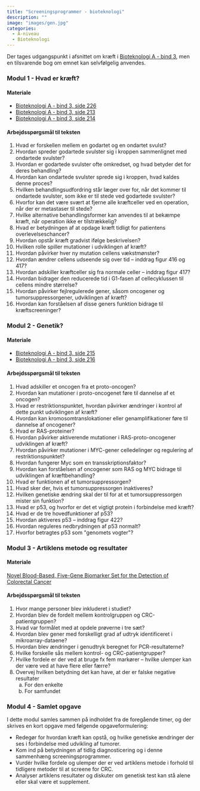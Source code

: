 ```yaml
---
title: "Screeningsprogrammer - bioteknologi"
description: ""
image: "images/gen.jpg"
categories:
  - A-niveau
  - Bioteknologi
---
```


Der tages udgangspunkt i afsnittet om kræft i  [Bioteknologi A - bind 3](https://nucleus.dk/boeger/trykte-boeger/bioteknologi-a-bind-3-detaljer), men en tilsvarende bog om emnet kan selvfølgelig anvendes.

::: {.callout-note collapse="false" appearance="minimal"}
### Modul 1 - Hvad er kræft?

#### Materiale

- [Bioteknologi A - bind 3, side 226](https://bioteknologia3.ibog.nucleus.dk/?id=226)
- [Bioteknologi A - bind 3, side 213](https://bioteknologia3.ibog.nucleus.dk/?id=213)
- [Bioteknologi A - bind 3, side 214](https://bioteknologia3.ibog.nucleus.dk/?id=214)


#### Arbejdsspørgsmål til teksten

1. Hvad er forskellen mellem en godartet og en ondartet svulst?
2. Hvordan spreder godartede svulster sig i kroppen sammenlignet med ondartede svulster?
3. Hvordan er godartede svulster ofte omkredset, og hvad betyder det for deres behandling?
4. Hvordan kan ondartede svulster sprede sig i kroppen, hvad kaldes denne proces?
5. Hvilken behandlingsudfordring står læger over for, når det kommer til ondartede svulster, som ikke er til stede ved godartede svulster?
6. Hvorfor kan det være svært at fjerne alle kræftceller ved en operation, når der er metastaser til stede?
7. Hvilke alternative behandlingsformer kan anvendes til at bekæmpe kræft, når operation ikke er tilstrækkelig?
8. Hvad er betydningen af at opdage kræft tidligt for patientens overlevelseschancer?
9. Hvordan opstår kræft gradvist ifølge beskrivelsen?
10. Hvilken rolle spiller mutationer i udviklingen af kræft?
11.	Hvordan påvirker hver ny mutation cellens vækstmønster?
12.	Hvordan ændrer cellens udseende sig over tid -- inddrag figur 416 og 417?
13.	Hvordan adskiller kræftceller sig fra normale celler -- inddrag figur 417?
14.	Hvordan bidrager den reducerede tid i G1-fasen af cellecyklussen til cellens mindre størrelse?
15.	Hvordan påvirker fejlregulerede gener, såsom oncogener og tumorsuppressorgener, udviklingen af kræft?
16.	Hvordan kan forståelsen af disse geners funktion bidrage til kræftscreeninger?

:::

::: {.callout-note collapse="false" appearance="minimal"}
### Modul 2 - Genetik?

#### Materiale

- [Bioteknologi A - bind 3, side 215](https://bioteknologia3.ibog.nucleus.dk/?id=215)
- [Bioteknologi A - bind 3, side 216](https://bioteknologia3.ibog.nucleus.dk/?id=216)


#### Arbejdsspørgsmål til teksten

1. Hvad adskiller et oncogen fra et proto-oncogen?
2. Hvordan kan mutationer i proto-oncogenet føre til dannelse af et oncogen?
3. Hvad er restriktionspunktet, hvordan påvirker ændringer i kontrol af dette punkt udviklingen af kræft?
4. Hvordan kan kromosomtranslokationer eller genamplifikationer føre til dannelse af oncogener?
5. Hvad er RAS-proteiner?
6. Hvordan påvirker aktiverende mutationer i RAS-proto-oncogener udviklingen af kræft?
7. Hvordan påvirker mutationer i MYC-gener celledelinger og regulering af restriktionspunktet?
8. Hvordan fungerer Myc som en transskriptionsfaktor?
9. Hvordan kan forståelsen af oncogener som RAS og MYC bidrage til udviklingen af kræftbehandling?
10. Hvad er funktionen af et tumorsuppressorgen?
11.	Hvad sker der, hvis et tumorsuppressorgen inaktiveres?
12.	Hvilken genetiske ændring skal der til for at et tumorsuppressorgen mister sin funktion?
13.	Hvad er p53, og hvorfor er det et vigtigt protein i forbindelse med kræft?
14.	Hvad er de tre hovedfunktioner af p53?
15.	Hvordan aktiveres p53 -- inddrag figur 422?
16.	Hvordan reguleres nedbrydningen af p53 normalt?
17.	Hvorfor betragtes p53 som \"genomets vogter\"?


:::

::: {.callout-note collapse="false" appearance="minimal"}
### Modul 3 - Artiklens metode og resultater

#### Materiale
[Novel Blood-Based, Five-Gene Biomarker Set for the Detection of Colorectal Cancer](https://aacrjournals.org/clincancerres/article/14/2/455/196149/Novel-Blood-Based-Five-Gene-Biomarker-Set-for-the)

#### Arbejdsspørgsmål til teksten

1. Hvor mange personer blev inkluderet i studiet?
2. Hvordan blev de fordelt mellem kontrolgruppen og CRC-patientgruppen?
3. Hvad var formålet med at opdele prøverne i tre sæt?
4. Hvordan blev gener med forskelligt grad af udtryk identificeret i mikroarray-dataene?
5. Hvordan blev ændringer i genudtryk beregnet for PCR-resultaterne?
6. Hvilke forskelle sås mellem kontrol- og CRC-patientgrupper?
7. Hvilke fordele er der ved at bruge fx fem markører – hvilke ulemper kan der være ved at have flere eller færre?
8. Overvej hvilken betydning det kan have, at der er falske negative resultater
      a) For den enkelte
      b) For samfundet

:::

::: {.callout-note collapse="false" appearance="minimal"}
### Modul 4 - Samlet opgave 

I dette modul samles sammen på indholdet fra de foregående timer, og der skrives en kort opgave med følgende opgaveformulering:


- Redegør for hvordan kræft kan opstå, og hvilke genetiske ændringer der ses i forbindelse med udvikling af tumorer.
- Kom ind på betydningen af tidlig diagnosticering og i denne sammenhæng screeningsprogrammer.
- Vurdér hvilke fordele og ulemper der er ved artiklens metode i forhold til tidligere metoder til at screene for CRC.
- Analyser artiklens resultater og diskuter om genetisk test kan stå alene eller skal være et supplement.



:::